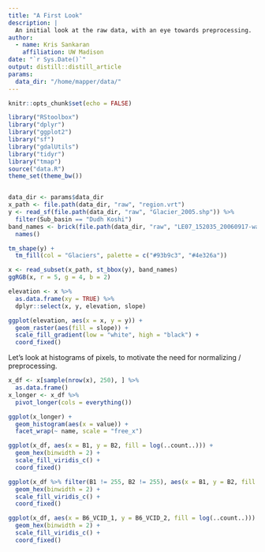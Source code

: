 ```yaml
---
title: "A First Look"
description: |
  An initial look at the raw data, with an eye towards preprocessing.
author:
  - name: Kris Sankaran
    affiliation: UW Madison
date: "`r Sys.Date()`"
output: distill::distill_article
params:
  data_dir: "/home/mapper/data/"
---
```


```r
knitr::opts_chunk$set(echo = FALSE)
```

```r
library("RStoolbox")
library("dplyr")
library("ggplot2")
library("sf")
library("gdalUtils")
library("tidyr")
library("tmap")
source("data.R")
theme_set(theme_bw())
```
```r
```


```r
data_dir <- params$data_dir
x_path <- file.path(data_dir, "raw", "region.vrt")
y <- read_sf(file.path(data_dir, "raw", "Glacier_2005.shp")) %>%
  filter(Sub_basin == "Dudh Koshi")
band_names <- brick(file.path(data_dir, "raw", "LE07_152035_20060917-warped.tiff")) %>%
  names()
```

```r
tm_shape(y) +
  tm_fill(col = "Glaciers", palette = c("#93b9c3", "#4e326a"))
```

```r
x <- read_subset(x_path, st_bbox(y), band_names)
ggRGB(x, r = 5, g = 4, b = 2)
```
```r
elevation <- x %>%
  as.data.frame(xy = TRUE) %>%
  dplyr::select(x, y, elevation, slope)
```

```r
ggplot(elevation, aes(x = x, y = y)) +
  geom_raster(aes(fill = slope)) +
  scale_fill_gradient(low = "white", high = "black") +
  coord_fixed()
```

Let's look at histograms of pixels, to motivate the need for normalizing /
preprocessing.

```r
x_df <- x[sample(nrow(x), 250), ] %>%
  as.data.frame()
x_longer <- x_df %>%
  pivot_longer(cols = everything())
```

```r
ggplot(x_longer) +
  geom_histogram(aes(x = value)) +
  facet_wrap(~ name, scale = "free_x")
```
```r
ggplot(x_df, aes(x = B1, y = B2, fill = log(..count..))) +
  geom_hex(binwidth = 2) +
  scale_fill_viridis_c() +
  coord_fixed()

ggplot(x_df %>% filter(B1 != 255, B2 != 255), aes(x = B1, y = B2, fill = log(..count..))) +
  geom_hex(binwidth = 2) +
  scale_fill_viridis_c() +
  coord_fixed()

ggplot(x_df, aes(x = B6_VCID_1, y = B6_VCID_2, fill = log(..count..))) +
  geom_hex(binwidth = 2) +
  scale_fill_viridis_c() +
  coord_fixed()
```



